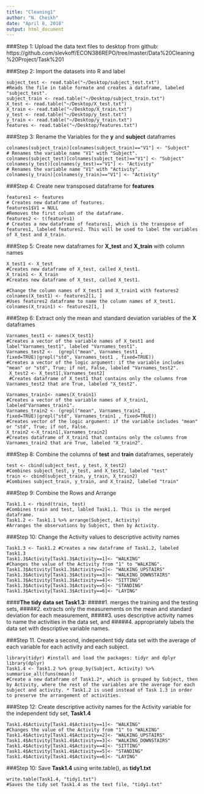 ```yaml
---
title: "Cleaning1"
author: "N. Cheikh"
date: "April 8, 2018"
output: html_document
---
```

###Step 1: Upload the data text files to desktop from github: 
https://github.com/slevkoff/ECON386REPO/tree/master/Data%20Cleaning%20Project/Task%201

###Step 2: Import the datasets into R and label
```{}
subject_test <- read.table("~/Desktop/subject_test.txt") 
#Reads the file in table formate and creates a dataframe, labeled "subject_test".
subject_train <- read.table("~/Desktop/subject_train.txt")
X_test <- read.table("~/Desktop/X_test.txt")
X_train <- read.table("~/Desktop/X_train.txt")
y_test <- read.table("~/Desktop/y_test.txt")
y_train <- read.table("~/Desktop/y_train.txt")
features <- read.table("~/Desktop/features.txt")
```
###Step 3: Rename the Variables for the **y** and **subject** dataframes
```{}
colnames(subject_train)[colnames(subject_train)=="V1"] <- "Subject" 
# Renames the variable name "V1" with "Subject".
colnames(subject_test)[colnames(subject_test)=="V1"] <- "Subject"
colnames(y_test)[colnames(y_test)=="V1"] <- "Activity" 
# Renames the variable name "V1" with "Activity".
colnames(y_train)[colnames(y_train)=="V1"] <- "Activity"
```
###Step 4: Create new transposed dataframe for **features**
```{}
features1 <- features 
# Creates new dataframe of features.
features1$V1 = NULL 
#Removes the first column of the dataframe.
features2 <- t(features1) 
# Creates a new dataframe of features1, which is the transpose of features1, labeled features2. This will be used to label the variables of X_test and X_train.
```
###Step 5: Create new dataframes for **X_test** and **X_train** with column names
```{}
X_test1 <- X_test 
#Creates new dataframe of X_test, called X_test1.
X_train1 <- X_train 
#Creates new dataframe of X_test, called X_test1.

#Change the column names of X_test1 and X_train1 with features2
colnames(X_test1) <- features2[1, ] 
#Uses features2 dataframe to name the column names of X_test1.
colnames(X_train1) <- features2[1, ]
```
###Step 6: Extract only the mean and standard deviation variables of the **X** dataframes
```{}
Varnames_test1 <- names(X_test1) 
#Creates a vector of the variable names of X_test1 and label"Varnames_test1", labeled "Varnames_test1".
Varnames_test2 <-  (grepl("mean", Varnames_test1 , fixed=TRUE)|grepl("std", Varnames_test1 , fixed=TRUE)) 
#Creates a vector of the logic argument: if the variable includes "mean" or "std", True; if not, False, labeled "Varnames_test2".
 X_test2 <- X_test1[,Varnames_test2] 
 #Creates dataframe of X_test1 that contains only the columns from Varnames_test2 that are True, labeled "X_test2".
 
Varnames_train1<- names(X_train1) 
#Creates a vector of the variable names of X_train1, labeled"Varnames_train1".
Varnames_train2 <- (grepl("mean", Varnames_train1 , fixed=TRUE)|grepl("std", Varnames_train1 , fixed=TRUE)) 
#Creates vector of the logic argument: if the variable includes "mean" or "std", True; if not, False.
X_train2 <-X_train1[,Varnames_train2]
#Creates dataframe of X_train1 that contains only the columns from Varnames_train2 that are True, labeled "X_train2".
```
###Step 8: Combine the columns of **test** and **train** dataframes, seperately
```{}
test <- cbind(subject_test, y_test, X_test2) 
#Combines subject_test, y_test, and X_test2, labeled "test"
train <- cbind(subject_train, y_train, X_train2)
#Combines subject_train, y_train, and X_train2, labeled "train"
```
###Step 9: Combine the Rows and Arrange
```{}
Task1.1 <- rbind(train, test) 
#Combines train and test, labled Task1.1. This is the merged dataframe.
Task1.2 <- Task1.1 %>% arrange(Subject, Activity) 
#Arranges the observations by Subject, then by Activity.
```
###Step 10: Change the Activity values to descriptive activity names
```{}
Task1.3 <- Task1.2 #Creates a new dataframe of Task1.2, labeled Task1.3
Task1.3$Activity[Task1.3$Activity==1]<- "WALKING" 
#Changes the value of the Activity from "1" to "WALKING".
Task1.3$Activity[Task1.3$Activity==2]<- "WALKING_UPSTAIRS"
Task1.3$Activity[Task1.3$Activity==3]<- "WALKING_DOWNSTAIRS"
Task1.3$Activity[Task1.3$Activity==4]<- "SITTING"
Task1.3$Activity[Task1.3$Activity==5]<- "STANDING"
Task1.3$Activity[Task1.3$Activity==6]<- "LAYING"
```


####**The tidy data set Task1.3:**
#####1. merges the training and the testing sets,
#####2. extracts only the measurements on the mean and standard deviation for each measurement, 
#####3. uses descriptive activity names to name the activities in the data set, and
#####4. appropriately labels the data set with descriptive variable names.


###Step 11. Create a second, independent tidy data set with the average of each variable for each activity and each subject.
```{}
library(tidyr) #install and load the packages: tidyr and dplyr 
library(dplyr)
Task1.4 <- Task1.2 %>% group_by(Subject, Activity) %>% summarise_all(funs(mean)) 
#Create a new dataframe of Task1.2*, which is grouped by Subject, then by Activity, where the rest of the variables are the average for each subject and activity. * Task1.2 is used instead of Task 1.3 in order to preserve the arrangement of activities.
```
###Step 12: Create descriptive activity names for the Activity variable for the independent tidy set, **Task1.4**
```{}
Task1.4$Activity[Task1.4$Activity==1]<- "WALKING" 
#Changes the value of the Activity from "1" to "WALKING"
Task1.4$Activity[Task1.4$Activity==2]<- "WALKING_UPSTAIRS"
Task1.4$Activity[Task1.4$Activity==3]<- "WALKING_DOWNSTAIRS"
Task1.4$Activity[Task1.4$Activity==4]<- "SITTING"
Task1.4$Activity[Task1.4$Activity==5]<- "STANDING"
Task1.4$Activity[Task1.4$Activity==6]<- "LAYING"
```
###Step 10: Save **Task1.4** using write.table(), as **tidy1.txt**
```{}
write.table(Task1.4, "tidy1.txt") 
#Saves the tidy set Task1.4 as the text file, "tidy1.txt"
```
